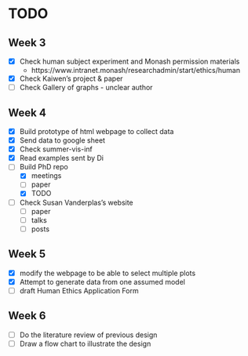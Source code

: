 # TODO

## Week 3

- [x] Check human subject experiment and Monash permission materials
	- https://www.intranet.monash/researchadmin/start/ethics/human
- [x] Check Kaiwen's project & paper
- [ ] Check Gallery of graphs - unclear author

## Week 4

- [x] Build prototype of html webpage to collect data
- [x] Send data to google sheet
- [x] Check summer-vis-inf 
- [x] Read examples sent by Di
- [ ] Build PhD repo
    - [x] meetings
    - [ ] paper
    - [x] TODO 
- [ ] Check Susan Vanderplas's website
    - [ ] paper
    - [ ] talks
    - [ ] posts

## Week 5

- [x] modify the webpage to be able to select multiple plots
- [x] Attempt to generate data from one assumed model
- [ ] draft Human Ethics Application Form

## Week 6

- [ ] Do the literature review of previous design
- [ ] Draw a flow chart to illustrate the design

